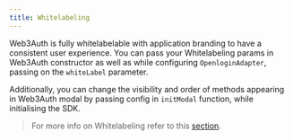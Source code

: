 ```yaml
---
title: Whitelabeling
---
```


Web3Auth is fully whitelabelable with application branding to have a consistent user experience. You can pass your Whitelabeling params in Web3Auth
constructor as well as while configuring `OpenloginAdapter`, passing on the `whiteLabel` parameter.

Additionally, you can change the visibility and order of methods appearing in Web3Auth modal by passing config in `initModal` function, while
initialising the SDK.

> For more info on Whitelabeling refer to this [section](/whitelabel/).
